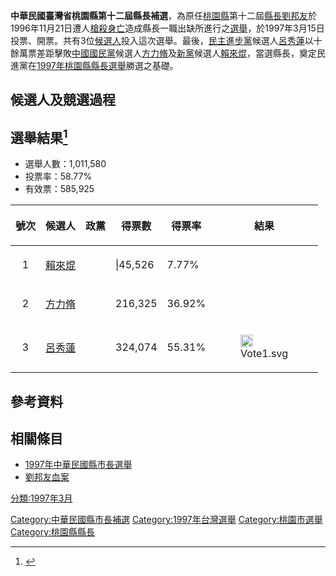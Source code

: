 {{Infobox Election
|election_name = 臺灣省桃園縣第十二屆縣長補選
|country = Taiwan
|type = presidential
|ongoing = no
|party = no
|previous_election = 1993年中華民國縣市長選舉
|previous_year = 1993年
|next_election = 1997年中華民國縣市長選舉
|next_year = 1997年
|election_date = 1997年3月15日
|image1 =  [[File:Annette_Lu_Portrait.jpg|120px]]
|nominee1 = [[呂秀蓮|呂秀蓮]]
|party1 = {{民主進步黨}} 
|popular_vote1      = 324,074
|percentage1        =  55.31%
|image2 = [[File:Silver_-_replace_this_image_male.svg|120px]]
|nominee2 = [[方力脩|方力脩]]
|party2 = {{中國國民黨}}
|popular_vote2      = 216,325
|percentage2        = 36.92%
|image3 = [[File:Silver_-_replace_this_image_male.svg|120px]]
|nominee3 = [[賴來焜|賴來焜]]
|party3 = {{新黨}}
|popular_vote3      = 45,526
|percentage3       = 7.77%
|title              = 桃園縣縣長
|before_election= [[廖本洋|廖本洋]] (代理)
|after_election= [[呂秀蓮|呂秀蓮]]
}}
'''中華民國臺灣省桃園縣第十二屆縣長補選'''，為原任[[桃園縣_(1950年－2014年)|桃園縣]]第十二屆[[桃園縣縣長|縣長]][[劉邦友|劉邦友]]於1996年11月21日遭人[[劉邦友血案|槍殺身亡]]造成縣長一職出缺所進行之[[選舉|選舉]]，於1997年3月15日投票、開票。共有3位[[候選人|候選人]]投入這次選舉。最後，[[民主進步黨|民主進步黨]]候選人[[呂秀蓮|呂秀蓮]]以十餘萬票差距擊敗[[中國國民黨|中國國民黨]]候選人[[方力脩|方力脩]]及[[新黨|新黨]]候選人[[賴來焜|賴來焜]]，當選縣長，奠定民進黨在[[1997年中華民國縣市長選舉|1997年桃園縣縣長選舉]]勝選之基礎。

== 候選人及競選過程 ==

== 選舉結果<ref>{{cite news| title=遙遙領先近11萬票 呂秀蓮高票入主桃園縣| accessdate=2016-11-18| newspaper=中國時報| date=1997-03-16}}</ref>  ==

*選舉人數：1,011,580
*投票率：58.77%
*有效票：585,925

{|class=wikitable
!號次!!候選人!!政黨!!得票數!!得票率!!結果
|-
|<center>1||[[賴來焜|賴來焜]]||{{np}}|||45,526||7.77%||
|-
|<center>2||[[方力脩|方力脩]]||{{kmt}}||216,325||36.92%||
|-
|<center>3||[[呂秀蓮|呂秀蓮]]||{{dpp}}||324,074||55.31%||[[File:Vote1.svg|20px]]
|}

== 參考資料 ==
<references/>

== 相關條目 ==
*[[1997年中華民國縣市長選舉|1997年中華民國縣市長選舉]]
*[[劉邦友血案|劉邦友血案]]

{{中華民國選舉}}

[[Category:中華民國縣市長補選|Category:中華民國縣市長補選]]
[[Category:1997年台灣選舉|Category:1997年台灣選舉]]
[[Category:桃園市選舉|Category:桃園市選舉]]
[[分類:1997年3月|分類:1997年3月]]
[[Category:桃園縣縣長|Category:桃園縣縣長]]